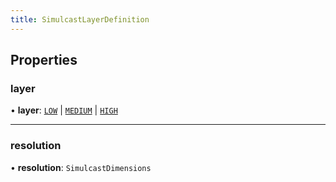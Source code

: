 ```yaml
---
title: SimulcastLayerDefinition
---
```


## Properties

### layer

• **layer**: [`LOW`](/api-reference/javascript/v2/enums/HMSSimulcastLayer#low) \| [`MEDIUM`](/api-reference/javascript/v2/enums/HMSSimulcastLayer#medium) \| [`HIGH`](/api-reference/javascript/v2/enums/HMSSimulcastLayer#high)

---

### resolution

• **resolution**: `SimulcastDimensions`
